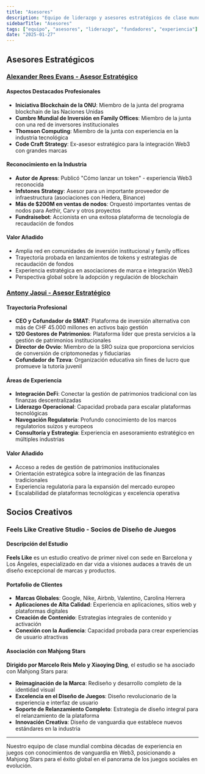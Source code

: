 ```yaml
---
title: "Asesores"
description: "Equipo de liderazgo y asesores estratégicos de clase mundial con décadas de experiencia en juegos, blockchain y finanzas"
sidebarTitle: "Asesores"
tags: ["equipo", "asesores", "liderazgo", "fundadores", "experiencia"]
date: "2025-01-27"
---
```


## Asesores Estratégicos

### [Alexander Rees Evans - Asesor Estratégico](https://www.linkedin.com/in/alexander-rees-evans-91566a195/)

#### Aspectos Destacados Profesionales
- **Iniciativa Blockchain de la ONU**: Miembro de la junta del programa blockchain de las Naciones Unidas
- **Cumbre Mundial de Inversión en Family Offices**: Miembro de la junta con una red de inversores institucionales
- **Thomson Computing**: Miembro de la junta con experiencia en la industria tecnológica
- **Code Craft Strategy**: Ex-asesor estratégico para la integración Web3 con grandes marcas

#### Reconocimiento en la Industria
- **Autor de Apress**: Publicó "Cómo lanzar un token" - experiencia Web3 reconocida
- **Infstones Strategy**: Asesor para un importante proveedor de infraestructura (asociaciones con Hedera, Binance)
- **Más de $200M en ventas de nodos**: Orquestó importantes ventas de nodos para Aethir, Carv y otros proyectos
- **Fundraisebot**: Accionista en una exitosa plataforma de tecnología de recaudación de fondos

#### Valor Añadido
- Amplia red en comunidades de inversión institucional y family offices
- Trayectoria probada en lanzamientos de tokens y estrategias de recaudación de fondos
- Experiencia estratégica en asociaciones de marca e integración Web3
- Perspectiva global sobre la adopción y regulación de blockchain

### [Antony Jaoui - Asesor Estratégico](https://www.linkedin.com/in/anthony-jaoui/)

#### Trayectoria Profesional
- **CEO y Cofundador de SMAT**: Plataforma de inversión alternativa con más de CHF 45.000 millones en activos bajo gestión
- **120 Gestores de Patrimonios**: Plataforma líder que presta servicios a la gestión de patrimonios institucionales
- **Director de Ovvio**: Miembro de la SRO suiza que proporciona servicios de conversión de criptomonedas y fiduciarias
- **Cofundador de Tzeva**: Organización educativa sin fines de lucro que promueve la tutoría juvenil

#### Áreas de Experiencia
- **Integración DeFi**: Conectar la gestión de patrimonios tradicional con las finanzas descentralizadas
- **Liderazgo Operacional**: Capacidad probada para escalar plataformas tecnológicas
- **Navegación Regulatoria**: Profundo conocimiento de los marcos regulatorios suizos y europeos
- **Consultoría y Estrategia**: Experiencia en asesoramiento estratégico en múltiples industrias

#### Valor Añadido
- Acceso a redes de gestión de patrimonios institucionales
- Orientación estratégica sobre la integración de las finanzas tradicionales
- Experiencia regulatoria para la expansión del mercado europeo
- Escalabilidad de plataformas tecnológicas y excelencia operativa

## Socios Creativos

### Feels Like Creative Studio - Socios de Diseño de Juegos

#### Descripción del Estudio
**Feels Like** es un estudio creativo de primer nivel con sede en Barcelona y Los Ángeles, especializado en dar vida a visiones audaces a través de un diseño excepcional de marcas y productos.

#### Portafolio de Clientes
- **Marcas Globales**: Google, Nike, Airbnb, Valentino, Carolina Herrera
- **Aplicaciones de Alta Calidad**: Experiencia en aplicaciones, sitios web y plataformas digitales
- **Creación de Contenido**: Estrategias integrales de contenido y activación
- **Conexión con la Audiencia**: Capacidad probada para crear experiencias de usuario atractivas

#### Asociación con Mahjong Stars
**Dirigido por Marcelo Reis Melo y Xiaoying Ding**, el estudio se ha asociado con Mahjong Stars para:
- **Reimaginación de la Marca**: Rediseño y desarrollo completo de la identidad visual
- **Excelencia en el Diseño de Juegos**: Diseño revolucionario de la experiencia e interfaz de usuario
- **Soporte de Relanzamiento Completo**: Estrategia de diseño integral para el relanzamiento de la plataforma
- **Innovación Creativa**: Diseño de vanguardia que establece nuevos estándares en la industria


---

Nuestro equipo de clase mundial combina décadas de experiencia en juegos con conocimientos de vanguardia en Web3, posicionando a Mahjong Stars para el éxito global en el panorama de los juegos sociales en evolución.